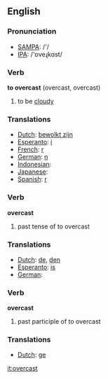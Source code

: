 ==English==
=== Pronunciation ===
*[[w:SAMPA|SAMPA]]: /'/
*[[w:IPA|IPA]]: /'ɒveɻkɑst/

=== Verb ===

'''to overcast''' (overcast, overcast)

# to be [[cloudy]]

=== Translations ===
*[[Dutch]]: [[bewolkt zijn]]
*[[Esperanto]]: [[i]]
*[[French]]: [[r]]
*[[German]]: [[n]]
*[[Indonesian]]: [[]]
*[[Japanese]]: [[]]
*[[Spanish]]: [[r]]

=== Verb ===

'''overcast'''

# past tense of to overcast

=== Translations ===
*[[Dutch]]: [[de]], [[den]]
*[[Esperanto]]: [[is]]
*[[German]]: [[]]

=== Verb ===

'''overcast'''

# past participle of to overcast

=== Translations ===
*[[Dutch]]: [[ge]]

[[it:overcast]]